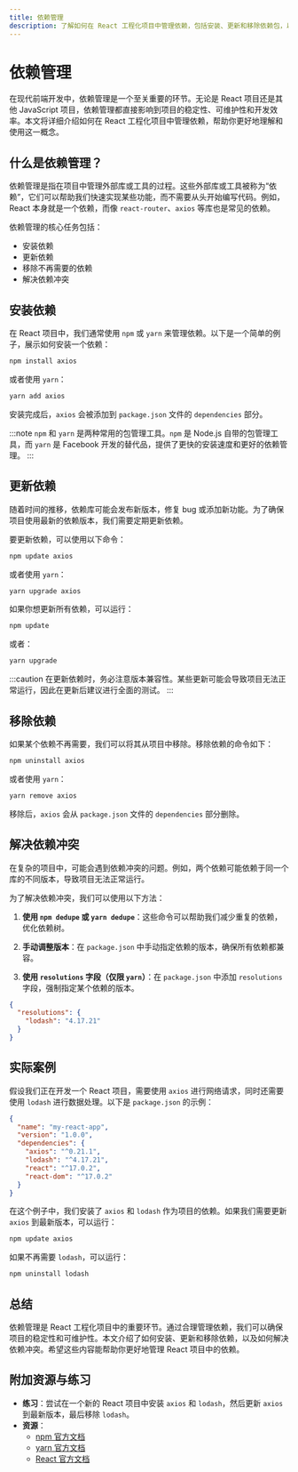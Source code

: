 ```yaml
---
title: 依赖管理
description: 了解如何在 React 工程化项目中管理依赖，包括安装、更新和移除依赖包，以及如何解决依赖冲突。
---
```


# 依赖管理

在现代前端开发中，依赖管理是一个至关重要的环节。无论是 React 项目还是其他 JavaScript 项目，依赖管理都直接影响到项目的稳定性、可维护性和开发效率。本文将详细介绍如何在 React 工程化项目中管理依赖，帮助你更好地理解和使用这一概念。

## 什么是依赖管理？

依赖管理是指在项目中管理外部库或工具的过程。这些外部库或工具被称为“依赖”，它们可以帮助我们快速实现某些功能，而不需要从头开始编写代码。例如，React 本身就是一个依赖，而像 `react-router`、`axios` 等库也是常见的依赖。

依赖管理的核心任务包括：
- 安装依赖
- 更新依赖
- 移除不再需要的依赖
- 解决依赖冲突

## 安装依赖

在 React 项目中，我们通常使用 `npm` 或 `yarn` 来管理依赖。以下是一个简单的例子，展示如何安装一个依赖：

```bash
npm install axios
```

或者使用 `yarn`：

```bash
yarn add axios
```

安装完成后，`axios` 会被添加到 `package.json` 文件的 `dependencies` 部分。

:::note
`npm` 和 `yarn` 是两种常用的包管理工具。`npm` 是 Node.js 自带的包管理工具，而 `yarn` 是 Facebook 开发的替代品，提供了更快的安装速度和更好的依赖管理。
:::

## 更新依赖

随着时间的推移，依赖库可能会发布新版本，修复 bug 或添加新功能。为了确保项目使用最新的依赖版本，我们需要定期更新依赖。

要更新依赖，可以使用以下命令：

```bash
npm update axios
```

或者使用 `yarn`：

```bash
yarn upgrade axios
```

如果你想更新所有依赖，可以运行：

```bash
npm update
```

或者：

```bash
yarn upgrade
```

:::caution
在更新依赖时，务必注意版本兼容性。某些更新可能会导致项目无法正常运行，因此在更新后建议进行全面的测试。
:::

## 移除依赖

如果某个依赖不再需要，我们可以将其从项目中移除。移除依赖的命令如下：

```bash
npm uninstall axios
```

或者使用 `yarn`：

```bash
yarn remove axios
```

移除后，`axios` 会从 `package.json` 文件的 `dependencies` 部分删除。

## 解决依赖冲突

在复杂的项目中，可能会遇到依赖冲突的问题。例如，两个依赖可能依赖于同一个库的不同版本，导致项目无法正常运行。

为了解决依赖冲突，我们可以使用以下方法：

1. **使用 `npm dedupe` 或 `yarn dedupe`**：这些命令可以帮助我们减少重复的依赖，优化依赖树。

2. **手动调整版本**：在 `package.json` 中手动指定依赖的版本，确保所有依赖都兼容。

3. **使用 `resolutions` 字段（仅限 `yarn`）**：在 `package.json` 中添加 `resolutions` 字段，强制指定某个依赖的版本。

```json
{
  "resolutions": {
    "lodash": "4.17.21"
  }
}
```

## 实际案例

假设我们正在开发一个 React 项目，需要使用 `axios` 进行网络请求，同时还需要使用 `lodash` 进行数据处理。以下是 `package.json` 的示例：

```json
{
  "name": "my-react-app",
  "version": "1.0.0",
  "dependencies": {
    "axios": "^0.21.1",
    "lodash": "^4.17.21",
    "react": "^17.0.2",
    "react-dom": "^17.0.2"
  }
}
```

在这个例子中，我们安装了 `axios` 和 `lodash` 作为项目的依赖。如果我们需要更新 `axios` 到最新版本，可以运行：

```bash
npm update axios
```

如果不再需要 `lodash`，可以运行：

```bash
npm uninstall lodash
```

## 总结

依赖管理是 React 工程化项目中的重要环节。通过合理管理依赖，我们可以确保项目的稳定性和可维护性。本文介绍了如何安装、更新和移除依赖，以及如何解决依赖冲突。希望这些内容能帮助你更好地管理 React 项目中的依赖。

## 附加资源与练习

- **练习**：尝试在一个新的 React 项目中安装 `axios` 和 `lodash`，然后更新 `axios` 到最新版本，最后移除 `lodash`。
- **资源**：
  - [npm 官方文档](https://docs.npmjs.com/)
  - [yarn 官方文档](https://yarnpkg.com/getting-started)
  - [React 官方文档](https://reactjs.org/docs/getting-started.html)

